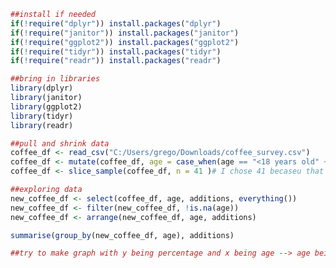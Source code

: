 ```r
##install if needed
if(!require("dplyr")) install.packages("dplyr")
if(!require("janitor")) install.packages("janitor")
if(!require("ggplot2")) install.packages("ggplot2")
if(!require("tidyr")) install.packages("tidyr")
if(!require("readr")) install.packages("readr")

##bring in libraries
library(dplyr)
library(janitor)
library(ggplot2)
library(tidyr)
library(readr)

##pull and shrink data
coffee_df <- read_csv("C:/Users/grego/Downloads/coffee_survey.csv")
coffee_df <- mutate(coffee_df, age = case_when(age == "<18 years old" ~ "0-17 years old", TRUE ~ age)) # Make <18 properly alphabetized
coffee_df <- slice_sample(coffee_df, n = 41 )# I chose 41 becaseu that is the max rows visible on my screen

##exploring data
new_coffee_df <- select(coffee_df, age, additions, everything())
new_coffee_df <- filter(new_coffee_df, !is.na(age))
new_coffee_df <- arrange(new_coffee_df, age, additions)

summarise(group_by(new_coffee_df, age), additions)

##try to make graph with y being percentage and x being age --> age being each section of bars, and addition being each bar within each section

```
